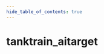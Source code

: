 ```yaml
---
hide_table_of_contents: true
---
```


<!---
!!!!!!
THIS PAGE IS AUTOGENERATED FROM GAME FGD DEFINITIONS!
DO NOT EDIT MANUALLY!
!!!!!!

In order to make edits, you can make an annotation file in /fgd_dump_overrides
-->


# tanktrain_aitarget



<Tabs queryString="game">
    
<TabItem value="cs2" label="Counter-Strike 2">
    <CS2Page />
</TabItem>

<TabItem value="steamvr" label="SteamVR Home">
    <STEAMVRPage />
</TabItem>

<TabItem value="dota2" label="Dota 2">
    <DOTA2Page />
</TabItem>

<TabItem value="hla" label="Half-Life: Alyx">
    <HLAPage />
</TabItem>

</Tabs>
